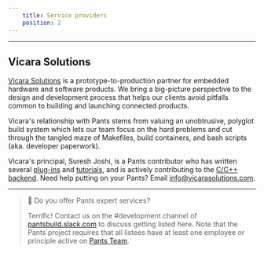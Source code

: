 ```yaml
---
    title: Service providers
    position: 2
---
```


---

## Vicara Solutions

[Vicara Solutions](https://vicarasolutions.com) is a prototype-to-production partner for embedded hardware and software products. We bring a big-picture perspective to the design and development process that helps our clients avoid pitfalls common to building and launching connected products.

Vicara's relationship with Pants stems from valuing an unobtrusive, polyglot build system which lets our team focus on the hard problems and cut through the tangled maze of Makefiles, build containers, and bash scripts (aka. developer paperwork).

Vicara's principal, Suresh Joshi, is a Pants contributor who has written several [plug-ins](https://github.com/pantsbuild/pants/pulls?q=is%3Apr+author%3Asureshjoshi+is%3Aclosed) and [tutorials](https://www.pantsbuild.org/docs/media#suresh-joshi), and is actively contributing to the [C/C++ backend](https://github.com/pantsbuild/pants/pull/16424).
Need help putting on your Pants? Email [info@vicarasolutions.com](mailto:info@vicarasolutions.com).

---

> 📘 Do you offer Pants expert services?
>
> Terrific! Contact us on the #development channel of [pantsbuild.slack.com](https://pantsbuild.slack.com) to discuss getting listed here. Note that the Pants project requires that all listees have at least one employee or principle active on [Pants Team](/community/meet-the-team).
